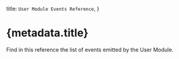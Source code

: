 
  title: `User Module Events Reference`,
}

# {metadata.title}

Find in this reference the list of events emitted by the User Module.

<EventsTable />